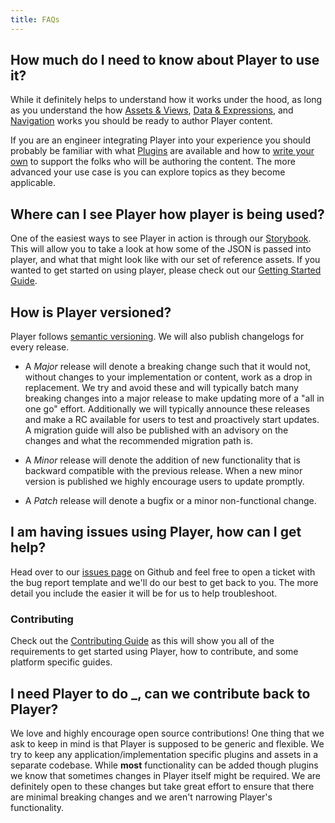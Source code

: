 ```yaml
---
title: FAQs
---
```


## How much do I need to know about Player to use it?

While it definitely helps to understand how it works under the hood, as long as you understand the how [Assets & Views](./content/assets-views), [Data & Expressions](./content/data-expressions), and [Navigation](./content/navigation) works you should be ready to author Player content.

If you are an engineer integrating Player into your experience you should probably be familiar with what [Plugins](./plugins) are available and how to [write your own](./writing-plugins) to support the folks who will be authoring the content. The more advanced your use case is you can explore topics as they become applicable.

## Where can I see Player how player is being used?

One of the easiest ways to see Player in action is through our [Storybook](https://player-ui.github.io/latest/tools/storybook). This will allow you to take a look at how some of the JSON is passed into player, and what that might look like with our set of reference assets.
If you wanted to get started on using player, please check out our [Getting Started Guide](https://player-ui.github.io/latest/getting-started).

## How is Player versioned?

Player follows [semantic versioning](https://semver.org/). We will also publish changelogs for every release.

- A _Major_ release will denote a breaking change such that it would not, without changes to your implementation or content, work as a drop in replacement. We try and avoid these and will typically batch many breaking changes into a major release to make updating more of a "all in one go" effort. Additionally we will typically announce these releases and make a RC available for users to test and proactively start updates. A migration guide will also be published with an advisory on the changes and what the recommended migration path is.

- A _Minor_ release will denote the addition of new functionality that is backward compatible with the previous release. When a new minor version is published we highly encourage users to update promptly.

- A _Patch_ release will denote a bugfix or a minor non-functional change.

## I am having issues using Player, how can I get help?

Head over to our [issues page](https://github.com/player-ui/player/issues) on Github and feel free to open a ticket with the bug report template and we'll do our best to get back to you. The more detail you include the easier it will be for us to help troubleshoot.

### Contributing

Check out the [Contributing Guide](https://github.com/player-ui/player/blob/main/CONTRIBUTING.md) as this will show you all of the requirements to get started using Player, how to contribute, and some platform specific guides.

## I need Player to do **\_**, can we contribute back to Player?

We love and highly encourage open source contributions! One thing that we ask to keep in mind is that Player is supposed to be generic and flexible. We try to keep any application/implementation specific plugins and assets in a separate codebase. While **most** functionality can be added though plugins we know that sometimes changes in Player itself might be required. We are definitely open to these changes but take great effort to ensure that there are minimal breaking changes and we aren't narrowing Player's functionality.
